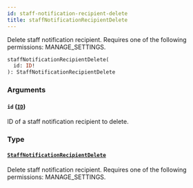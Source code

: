 ```yaml
---
id: staff-notification-recipient-delete
title: staffNotificationRecipientDelete
---
```


Delete staff notification recipient. Requires one of the following permissions: MANAGE_SETTINGS.

```graphql
staffNotificationRecipientDelete(
  id: ID!
): StaffNotificationRecipientDelete
```

### Arguments

#### `id` ([`ID`](../../../developer/api-reference/scalars/id))

ID of a staff notification recipient to delete.

### Type

#### [`StaffNotificationRecipientDelete`](../../../developer/api-reference/objects/staff-notification-recipient-delete)

Delete staff notification recipient. Requires one of the following permissions: MANAGE_SETTINGS.
